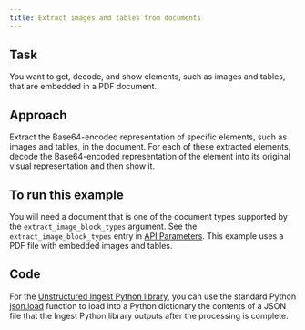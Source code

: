```yaml
---
title: Extract images and tables from documents
---
```


## Task

You want to get, decode, and show elements, such as images and tables, that are embedded in a PDF document.

## Approach

Extract the Base64-encoded representation of specific elements, such as images and tables, in the document. 
For each of these extracted elements, decode the Base64-encoded representation of the element into its original visual representation 
and then show it.

## To run this example

You will need a document that is one of the document types supported by the `extract_image_block_types` argument. 
See the `extract_image_block_types` entry in [API Parameters](/api-reference/partition/api-parameters). 
This example uses a PDF file with embedded images and tables.


## Code

For the [Unstructured Ingest Python library](/open-source/ingestion/python-ingest), you can use the standard Python 
[json.load](https://docs.python.org/3/library/json.html#json.load) function to load into a Python dictionary the contents of a JSON 
file that the Ingest Python library outputs after the processing is complete.
<ExtractImageBlockTypesIngestPy />